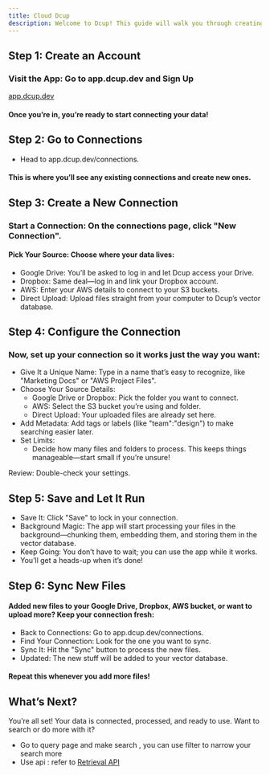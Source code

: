 ```yaml
---
title: Cloud Dcup
description: Welcome to Dcup! This guide will walk you through creating an account, setting up a connection to your data (like Google Drive, Dropbox, AWS, or direct uploads), and configuring it to work with your files. Let’s get started!
---
```


## Step 1: Create an Account
### Visit the App: Go to app.dcup.dev and Sign Up
[app.dcup.dev](https://app.dcup.dev)
#### Once you’re in, you’re ready to start connecting your data!

## Step 2: Go to Connections
-  Head to app.dcup.dev/connections.
#### This is where you’ll see any existing connections and create new ones.


## Step 3: Create a New Connection
### Start a Connection: On the connections page, click "New Connection".
#### Pick Your Source: Choose where your data lives:
- Google Drive: You’ll be asked to log in and let Dcup access your Drive.
- Dropbox: Same deal—log in and link your Dropbox account.
- AWS: Enter your AWS details to connect to your S3 buckets.
- Direct Upload: Upload files straight from your computer to Dcup’s vector database.


## Step 4: Configure the Connection
### Now, set up your connection so it works just the way you want:
- Give It a Unique Name: Type in a name that’s easy to recognize, like "Marketing Docs" or "AWS Project Files".
- Choose Your Source Details:
  - Google Drive or Dropbox: Pick the folder you want to connect.
  - AWS: Select the S3 bucket you’re using and folder.
  - Direct Upload: Your uploaded files are already set here.
- Add Metadata: Add tags or labels (like "team":"design") to make searching easier later.
- Set Limits:
  - Decide how many files and folders to process. This keeps things manageable—start small if you’re unsure!

Review: Double-check your settings.

## Step 5: Save and Let It Run
- Save It: Click "Save" to lock in your connection.
- Background Magic: The app will start processing your files in the background—chunking them, embedding them, and storing them in the vector database.
- Keep Going: You don’t have to wait; you can use the app while it works.
- You’ll get a heads-up when it’s done!

## Step 6: Sync New Files
#### Added new files to your Google Drive, Dropbox, AWS bucket, or want to upload more? Keep your connection fresh:
- Back to Connections: Go to app.dcup.dev/connections.
- Find Your Connection: Look for the one you want to sync.
- Sync It: Hit the "Sync" button to process the new files.
- Updated: The new stuff will be added to your vector database.

#### Repeat this whenever you add more files!

## What’s Next?
You’re all set! Your data is connected, processed, and ready to use. Want to search or do more with it? 
- Go to query page and make search , you can use filter to narrow your search more
- Use api : refer to [Retrieval API](https://dcup.dev/docs/retrievals/create-retrieval)
